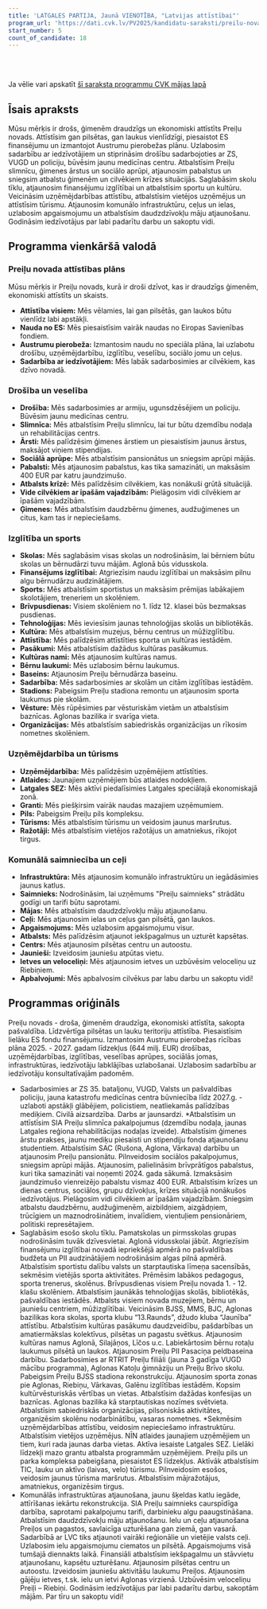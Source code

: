 ```yaml
---
title: 'LATGALES PARTIJA, Jaunā VIENOTĪBA, "Latvijas attīstībai"'
program_url: 'https://dati.cvk.lv/PV2025/kandidatu-saraksti/preilu-novads/latgales-partija-jauna-vienotiba-latvijas-attistibai'
start_number: 5
count_of_candidate: 18
---
```



<Badge text="Drošība un civilā aizsardzība" variant="note" size="small" /> <Badge text="Veselības aprūpes atbalsts" variant="note" size="small" /> <Badge text="Izglītības finansējuma atjaunošana" variant="note" size="small" /> <Badge text="Uzņēmējdarbības veicināšana" variant="note" size="small" /> <Badge text="Infrastruktūras attīstība" variant="note" size="small" />

<br/><br/> 

<Card title='Šis ir mākslīga intelekta ģenerēts apraksts' icon='starlight'>
    Ja vēlie vari apskatīt <a href={frontmatter.program_url} target='_blank'>šī saraksta programmu CVK mājas lapā</a>
    </Card>

## Īsais apraksts

Mūsu mērķis ir drošs, ģimenēm draudzīgs un ekonomiski attīstīts Preiļu novads. Attīstīsim gan pilsētas, gan laukus vienlīdzīgi, piesaistot ES finansējumu un izmantojot Austrumu pierobežas plānu. Uzlabosim sadarbību ar iedzīvotājiem un stiprināsim drošību sadarbojoties ar ZS, VUGD un policiju, būvēsim jaunu medicīnas centru. Atbalstīsim Preiļu slimnīcu, ģimenes ārstus un sociālo aprūpi, atjaunosim pabalstus un sniegsim atbalstu ģimenēm un cilvēkiem krīzes situācijās. Saglabāsim skolu tīklu, atjaunosim finansējumu izglītībai un atbalstīsim sportu un kultūru. Veicināsim uzņēmējdarbības attīstību, atbalstīsim vietējos uzņēmējus un attīstīsim tūrismu. Atjaunosim komunālo infrastruktūru, ceļus un ielas, uzlabosim apgaismojumu un atbalstīsim daudzdzīvokļu māju atjaunošanu. Godināsim iedzīvotājus par labi padarītu darbu un sakoptu vidi.

## Programma vienkāršā valodā

### Preiļu novada attīstības plāns

Mūsu mērķis ir Preiļu novads, kurā ir droši dzīvot, kas ir draudzīgs ģimenēm, ekonomiski attīstīts un skaists.

*   **Attīstība visiem:** Mēs vēlamies, lai gan pilsētās, gan laukos būtu vienlīdz labi apstākļi.
*   **Nauda no ES:** Mēs piesaistīsim vairāk naudas no Eiropas Savienības fondiem.
*   **Austrumu pierobeža:** Izmantosim naudu no speciāla plāna, lai uzlabotu drošību, uzņēmējdarbību, izglītību, veselību, sociālo jomu un ceļus.
*   **Sadarbība ar iedzīvotājiem:** Mēs labāk sadarbosimies ar cilvēkiem, kas dzīvo novadā.

### Drošība un veselība

*   **Drošība:** Mēs sadarbosimies ar armiju, ugunsdzēsējiem un policiju. Būvēsim jaunu medicīnas centru.
*   **Slimnīca:** Mēs atbalstīsim Preiļu slimnīcu, lai tur būtu dzemdību nodaļa un rehabilitācijas centrs.
*   **Ārsti:** Mēs palīdzēsim ģimenes ārstiem un piesaistīsim jaunus ārstus, maksājot viņiem stipendijas.
*   **Sociālā aprūpe:** Mēs atbalstīsim pansionātus un sniegsim aprūpi mājās.
*   **Pabalsti:** Mēs atjaunosim pabalstus, kas tika samazināti, un maksāsim 400 EUR par katru jaundzimušo.
*   **Atbalsts krīzē:** Mēs palīdzēsim cilvēkiem, kas nonākuši grūtā situācijā.
*   **Vide cilvēkiem ar īpašām vajadzībām:** Pielāgosim vidi cilvēkiem ar īpašām vajadzībām.
*   **Ģimenes:** Mēs atbalstīsim daudzbērnu ģimenes, audžuģimenes un citus, kam tas ir nepieciešams.

### Izglītība un sports

*   **Skolas:** Mēs saglabāsim visas skolas un nodrošināsim, lai bērniem būtu skolas un bērnudārzi tuvu mājām. Aglonā būs vidusskola.
*   **Finansējums izglītībai:** Atgriezīsim naudu izglītībai un maksāsim pilnu algu bērnudārzu audzinātājiem.
*   **Sports:** Mēs atbalstīsim sportistus un maksāsim prēmijas labākajiem skolotājiem, treneriem un skolēniem.
*   **Brīvpusdienas:** Visiem skolēniem no 1. līdz 12. klasei būs bezmaksas pusdienas.
*   **Tehnoloģijas:** Mēs ieviesīsim jaunas tehnoloģijas skolās un bibliotēkās.
*   **Kultūra:** Mēs atbalstīsim muzejus, bērnu centrus un mūžizglītību.
*   **Attīstība:** Mēs palīdzēsim attīstīties sporta un kultūras iestādēm.
*   **Pasākumi:** Mēs atbalstīsim dažādus kultūras pasākumus.
*   **Kultūras nami:** Mēs atjaunosim kultūras namus.
*   **Bērnu laukumi:** Mēs uzlabosim bērnu laukumus.
*   **Baseins:** Atjaunosim Preiļu bērnudārza baseinu.
*   **Sadarbība:** Mēs sadarbosimies ar skolām un citām izglītības iestādēm.
*   **Stadions:** Pabeigsim Preiļu stadiona remontu un atjaunosim sporta laukumus pie skolām.
*   **Vēsture:** Mēs rūpēsimies par vēsturiskām vietām un atbalstīsim baznīcas. Aglonas bazilika ir svarīga vieta.
*   **Organizācijas:** Mēs atbalstīsim sabiedriskās organizācijas un rīkosim nometnes skolēniem.

### Uzņēmējdarbība un tūrisms

*   **Uzņēmējdarbība:** Mēs palīdzēsim uzņēmējiem attīstīties.
*   **Atlaides:** Jaunajiem uzņēmējiem būs atlaides nodokļiem.
*   **Latgales SEZ:** Mēs aktīvi piedalīsimies Latgales speciālajā ekonomiskajā zonā.
*   **Granti:** Mēs piešķirsim vairāk naudas mazajiem uzņēmumiem.
*   **Pils:** Pabeigsim Preiļu pils kompleksu.
*   **Tūrisms:** Mēs atbalstīsim tūrismu un veidosim jaunus maršrutus.
*   **Ražotāji:** Mēs atbalstīsim vietējos ražotājus un amatniekus, rīkojot tirgus.

### Komunālā saimniecība un ceļi

*   **Infrastruktūra:** Mēs atjaunosim komunālo infrastruktūru un iegādāsimies jaunus katlus.
*   **Saimnieks:** Nodrošināsim, lai uzņēmums "Preiļu saimnieks" strādātu godīgi un tarifi būtu saprotami.
*   **Mājas:** Mēs atbalstīsim daudzdzīvokļu māju atjaunošanu.
*   **Ceļi:** Mēs atjaunosim ielas un ceļus gan pilsētā, gan laukos.
*   **Apgaismojums:** Mēs uzlabosim apgaismojumu visur.
*   **Atbalsts:** Mēs palīdzēsim atjaunot iekšpagalmus un uzturēt kapsētas.
*   **Centrs:** Mēs atjaunosim pilsētas centru un autoostu.
*   **Jaunieši:** Izveidosim jauniešu atpūtas vietu.
*   **Ietves un veloceliņi:** Mēs atjaunosim ietves un uzbūvēsim veloceliņu uz Riebiņiem.
*   **Apbalvojumi:** Mēs apbalvosim cilvēkus par labu darbu un sakoptu vidi!

## Programmas oriģināls

Preiļu novads - droša, ģimenēm draudzīga, ekonomiski attīstīta, sakopta pašvaldība. Līdzvērtīga pilsētas un lauku teritoriju attīstība. Piesaistīsim lielāku ES fondu finansējumu. Izmantosim Austrumu pierobežas rīcības plāna 2025. - 2027. gadam līdzekļus (644 milj. EUR) drošības, uzņēmējdarbības, izglītības, veselības aprūpes, sociālās jomas, infrastruktūras, iedzīvotāju labklājības uzlabošanai.
Uzlabosim sadarbību ar iedzīvotāju konsultatīvajām padomēm.
* Sadarbosimies ar ZS 35. bataljonu, VUGD, Valsts un pašvaldības policiju, jauna katastrofu medicīnas centra būvniecība līdz 2027.g. - uzlaboti apstākļi glābējiem, policistiem, neatliekamās palīdzības mediķiem. Civilā aizsardzība. Darbs ar jaunsardzi.
*Atbalstīsim un attīstīsim SIA Preiļu slimnīca pakalpojumus (dzemdību nodaļa, jaunas Latgales reģiona rehabilitācijas nodaļas izveide). Atbalstīsim ģimenes ārstu prakses, jaunu mediķu piesaisti un stipendiju fonda atjaunošanu studentiem.
Atbalstīsim SAC (Rušona, Aglona, Vārkava) darbību un atjaunosim Preiļu pansionātu. Pilnveidosim sociālos pakalpojumus, sniegsim aprūpi mājās.
Atjaunosim, palielināsim brīvprātīgos pabalstus, kuri tika samazināti vai noņemti 2024. gada sākumā. Izmaksāsim jaundzimušo vienreizējo pabalstu vismaz 400 EUR.
Atbalstīsim krīzes un dienas centrus, sociālos, grupu dzīvokļus, krīzes situācijā nonākušos iedzīvotājus. Pielāgosim vidi cilvēkiem ar īpašām vajadzībām.
Sniegsim atbalstu daudzbērnu, audžuģimenēm, aizbildņiem, aizgādņiem, trūcīgiem un maznodrošinātiem, invalīdiem, vientuļiem pensionāriem, politiski represētajiem.
* Saglabāsim esošo skolu tīklu. Pamatskolas un pirmsskolas grupas nodrošināsim tuvāk dzīvesvietai. Aglonā vidusskolai jābūt.
Atgriezīsim finansējumu izglītībai novadā iepriekšējā apmērā no pašvaldības budžeta un PII audzinātājiem nodrošināsim algas pilnā apmērā.
Atbalstīsim sportistu dalību valsts un starptautiska līmeņa sacensībās, sekmēsim vietējās sporta aktivitātes. Prēmēsim labākos pedagogus, sporta trenerus, skolēnus.
Brīvpusdienas visiem Preiļu novada 1. - 12. klašu skolēniem.
Atbalstīsim jaunākās tehnoloģijas skolās, bibliotēkās, pašvaldības iestādēs. Atbalsts visiem novada muzejiem, bērnu un jauniešu centriem, mūžizglītībai.
Veicināsim BJSS, MMS, BJC, Aglonas bazilikas kora skolas, sporta klubu “13.Raunds”, džudo kluba “Jaunība” attīstību.
Atbalstīsim kultūras pasākumu daudzveidību, pašdarbības un amatiermākslas kolektīvus, pilsētas un pagastu svētkus.
Atjaunosim kultūras namus Aglonā, Silajāņos, Līčos u.c.
Labiekārtosim bērnu rotaļu laukumus pilsētā un laukos. Atjaunosim Preiļu PII Pasaciņa peldbaseina darbību.
Sadarbosimies ar RTRIT Preiļu filiāli (jauna 3 gadīga VUGD mācību programma), Aglonas Katoļu ģimnāziju un Preiļu Brīvo skolu.
Pabeigsim Preiļu BJSS stadiona rekonstrukciju. Atjaunosim sporta zonas pie Aglonas, Riebiņu, Vārkavas, Galēnu izglītības iestādēm.
Kopsim kultūrvēsturiskās vērtības un vietas. Atbalstīsim dažādas konfesijas un baznīcas. Aglonas bazilika kā starptautiskas nozīmes svētvieta.
Atbalstīsim sabiedriskās organizācijas, pilsoniskās aktivitātes, organizēsim skolēnu nodarbinātību, vasaras nometnes.
*Sekmēsim uzņēmējdarbības attīstību, veidosim nepieciešamo infrastruktūru. Atbalstīsim vietējos uzņēmējus.
NĪN atlaides jaunajiem uzņēmējiem un tiem, kuri rada jaunas darba vietas. Aktīva iesaiste Latgales SEZ. Lielāki līdzekļi mazo grantu atbalsta programmām uzņēmējiem.
Preiļu pils un parka kompleksa pabeigšana, piesaistot ES līdzekļus.
Aktīvāk atbalstīsim TIC, lauku un aktīvo (laivas, velo) tūrismu. Pilnveidosim esošos, veidosim jaunus tūrisma maršrutus.
Atbalstīsim mājražotājus, amatniekus, organizēsim tirgus.
* Komunālās infrastruktūras atjaunošana, jaunu šķeldas katlu iegāde, attīrīšanas iekārtu rekonstrukcija. SIA Preiļu saimnieks caurspīdīga darbība, saprotami pakalpojumu tarifi, darbinieku algu paaugstināšana.
Atbalstīsim daudzdzīvokļu māju atjaunošanu.
Ielu un ceļu atjaunošana Preiļos un pagastos, savlaicīga uzturēšana gan ziemā, gan vasarā.
Sadarbībā ar LVC tiks atjaunoti vairāki reģionālie un vietējie valsts ceļi.
Uzlabosim ielu apgaismojumu ciematos un pilsētā. Apgaismojums visā tumšajā diennakts laikā.
Finansiāli atbalstīsim iekšpagalmu un stāvvietu atjaunošanu, kapsētu uzturēšanu.
Atjaunosim pilsētas centru un autoostu. Izveidosim jauniešu aktivitāšu laukumu Preiļos.
Atjaunosim gājēju ietves, t.sk. ielu un ietvi Aglonas virzienā. Uzbūvēsim veloceliņu Preiļi – Riebiņi.
Godināsim iedzīvotājus par labi padarītu darbu, sakoptām mājām. Par tīru un sakoptu vidi!
